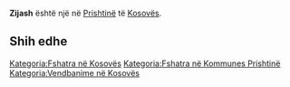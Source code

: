 {{Fshat në 
 | Emri                = Zijash
 | EmriAlt                = 
 | NAME_SHORT_FORM=      
 | NAME_GENERIC=      
 | NAME_SORT_NAME_RO=      ZIJASH
 | FULL_NAME_RO = Zijash
 | FULL_NAME_ND_RO=Zijash
 | SORT_NAME_RG=ZIJASH
 | FULL_NAME_RG=Zijash
 | FULL_NAME_ND_RG=Zijash
 | SRP_NAME_SHORT_FORM=      
 | SRP_NAME_GENERIC=      
 | SRP_NAME_SORT_NAME_RO=      
 | SRP_FULL_NAME_RO = 
 | SRP_FULL_NAME_ND_RO=
 | SRP_SORT_NAME_RG=
 | SRP_FULL_NAME_RG=
 | SRP_FULL_NAME_ND_RG=
 | Emri (Rasa dhanore) = 
 | Figura              = 
 | Shteti              = Kosovo
 | Komuna              = Prishtinë
 | Kodi postar         = 
 | Sipërfaqja          = 

 | Popullsia           = 

 | Regj. i popullsisë  = 
 | Dend. e popullsisë  = 
 | Faqja zyrtare       = 
 <!--- Koordinatat ----> 
 | Gjerësia            = 42.686944
 | Gjatësia            = 21.337778
 | Lartësia            = 
}}
'''Zijash''' është një [[]] në [[Prishtinë]] të [[Kosovës]].

<!-- == Gjeografia == -->
<!-- == Historia == -->
<!-- == Demografia == -->
== Shih edhe ==
{{Komuna Prishtinë}}
{{Kosovo-Administrata-Cung}}

[[Kategoria:Fshatra në Kosovës]]
[[Kategoria:Fshatra në Kommunes Prishtinë]]
[[Kategoria:Vendbanime në Kosovës]]